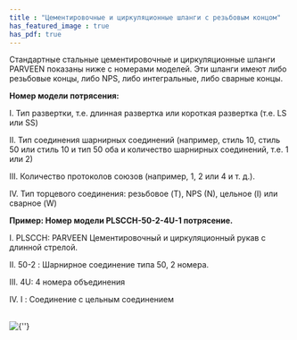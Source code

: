 ```yaml
---
title : "Цементировочные и циркуляционные шланги с резьбовым концом"
has_featured_image : true
has_pdf: true
---
```


Стандартные стальные цементировочные и циркуляционные шланги PARVEEN показаны ниже с номерами моделей. Эти шланги имеют либо резьбовые концы, либо NPS, либо интегральные, либо сварные концы.

**Номер модели потрясения:**

I. Тип развертки, т.е. длинная развертка или короткая развертка (т.е. LS или SS)

II. Тип соединения шарнирных соединений (например, стиль 10, стиль 50 или стиль 10 и тип 50 оба и количество шарнирных соединений, т.е. 1 или 2)

III. Количество протоколов союзов (например, 1, 2 или 4 и т. д.).

IV. Тип торцевого соединения: резьбовое (T), NPS (N), цельное (I) или сварное (W)

**Пример: Номер модели PLSCCH-50-2-4U-1 потрясение.**

I. PLSCCH: PARVEEN Цементировочный и циркуляционный рукав с длинной стрелой.

II. 50-2 : Шарнирное соединение типа 50, 2 номера.

III. 4U: 4 номера объединения

IV. I : Соединение с цельным соединением

<br />
<Image src={image} alt={''} />